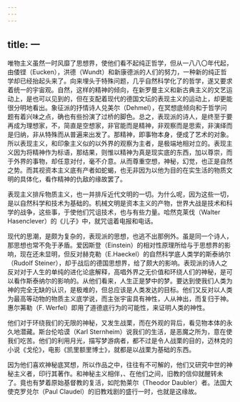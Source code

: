 ```yaml
---
---
---
```

title: 一
---



唯物主义虽然一时风靡了思想界，使他们看不起纯正哲学，但从一八八〇年代起，由倭铿（Eucken），洪德（Wundt）和新康德派的人们的努力，一种新的纯正哲学却已经抬起头来了。向来埋头于特殊问题，几乎自然科学化了的哲学，遂又要求着统一的宇宙观。自然，这样的精神的倾向，在新罗曼主义和新古典主义的文艺运动上，是也可以见到的，但在支配着现代的德国文坛的表现主义的运动上，却更能很分明地看出。象征派的抒情诗人兑美尔（Dehmel），在冥想底倾向和于哲学问题有着兴味之点，确也有些扮演了过桥的脚色。总之，表现派的诗人，是终至于要再成为理想家，不，简直是空想家，非官能而是精神，非观察而是思索，非演绎而是归纳，非从特殊而从普遍来出发了。那精神，即事物本身，便成了艺术的对象。所以表现主义，和印象主义似的以外界的观察为主者，是极端地相对立的。表现主义因为将精神作为标语，那结果，则惟以精神为真是现实底的东西，加以尊崇，而于外界的事物，却任意对付，毫不介意。从而尊重空想，神秘，幻觉，也正是自然之势。而其视资本主义底有产者如蛇蝎，也无非因为以他为目的在实生活的物质文明的具体化，看作精神的仇敌的缘故罢了。

表现主义排斥物质主义，也一并排斥近代文明的一切。为什么呢，因为这些一切，是以自然科学和技术为基础的。机械文明是资本主义的产物，世界大战是技术和科学的战争，这些事，于使他们咒诅技术，也与有些力量。哈然克莱伐（Walter Hasenclever）的《儿子》中，就咒诅着电报和电话。

现代的思潮，是颇为复杂的，表现派的思想，也逃不出那例外。虽是同一个诗人，那思想也常不免于矛盾。爱因斯登（Einstein）的相对性原理所给与于思想界的影响，现在还未显明，但反对赫克勒（E.Haeckel）的自然科学底人类学的斯泰纳尔（Rudolf Steiner），却于战后的德国思想界，给了颇大的影响。表现派的诗人之反对对于人生的单纯的进化论底解释，高唱外界之无价值和环绕人们的神秘，是可以看作斯泰纳尔的影响的。从他们看来，人生正是梦中的梦。要达到使我们人类为神的完全无缺的认识，是极难的，但总应该是人类发达的目标。他们又反对以人类为最高等动物的物质主义底学说，而主张宇宙具有神性，人从神出，而复归于神。惠尔茀勒（F. Werfel）即用了道德底行为的可能性，来证明人类的神性。

他们对于环绕我们的无限的神秘，又发生战栗，而在外观的背后，看见物本体的永久地潜藏。斯台伦哈谟（Karl Sternheim）说我们的生活，是恶魔之所为，意在使我们吃苦。他们的利用月光，描写梦游病者，都不过是令人战栗的目的，迈林克的小说《戈伦》，电影《凯里额里博士》，就都是以战栗为基础的东西。

因为他们喜欢神秘底冥想，所以作品之中，往往有不可解的，他们又研究中世的神秘主义者，印行其著作。和神秘主义相伴，、在他们之间，旧教的信仰就醒转未了。竟也有梦着原始基督教的复活，如陀勃莱尔（Theodor Daubler）者。法国大使克罗兑尔（Paul Claudel）的旧教戏剧的盛行一时，也就是这缘故。